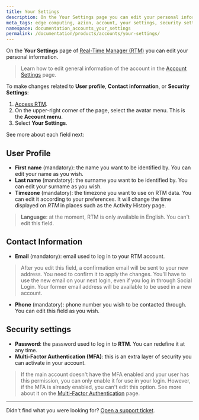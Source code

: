 ```yaml
---
title: Your Settings
description: On the Your Settings page you can edit your personal information on Real-Time Manager (RTM).
meta_tags: edge computing, azion, account, your settings, security settings
namespace: documentation_accounts_your_settings
permalink: /documentation/products/accounts/your-settings/
---
```


On the **Your Settings** page of [Real-Time Manager (RTM)](https://manager.azion.com/) you can edit your personal information. 

> Learn how to edit general information of the account in the [Account Settings](https://www.azion.com/en/documentation/products/accounts/your-settings/) page. 

To make changes related to **User profile**, **Contact information**, or **Security Settings**:

1. [Access RTM](https://manager.azion.com/).
2. On the upper-right corner of the page, select the avatar menu. This is the **Account menu**.
3. Select **Your Settings**.

See more about each field next:

## User Profile
- **First name** (mandatory): the name you want to be identified by. You can edit your name as you wish.
- **Last name** (mandatory): the surname you want to be identified by. You can edit your surname as you wish.
- **Timezone** (mandatory): the timezone you want to use on RTM data. You can edit it according to your preferences. It will change the time displayed on *RTM* in places such as the Activity History page. 

> **Language**: at the moment, RTM is only available in English. You can't edit this field.

## Contact Information

- **Email** (mandatory): email used to log in to your RTM account. 

> After you edit this field, a confirmation email will be sent to your new address. You need to confirm it to apply the changes. You'll have to use the new email on your next login, even if you log in through Social Login. Your former email address will be available to be used in a new account.
- **Phone** (mandatory): phone number you wish to be contacted through. You can edit this field as you wish.

## Security settings

- **Password**: the password used to log in to **RTM**. You can redefine it at any time. 
- **Multi-Factor Authentication (MFA)**: this is an extra layer of security you can activate in your account. 

> If the main account doesn't have the MFA enabled and your user has this permission, you can only enable it for use in your login. However, if the MFA is already enabled, you can't edit this option. See more about it on the [Multi-Factor Authentication](https://www.azion.com/en/documentation/products/accounts/multi-factor-authentication/) page.

---

Didn't find what you were looking for? [Open a support ticket](https://tickets.azion.com/).

